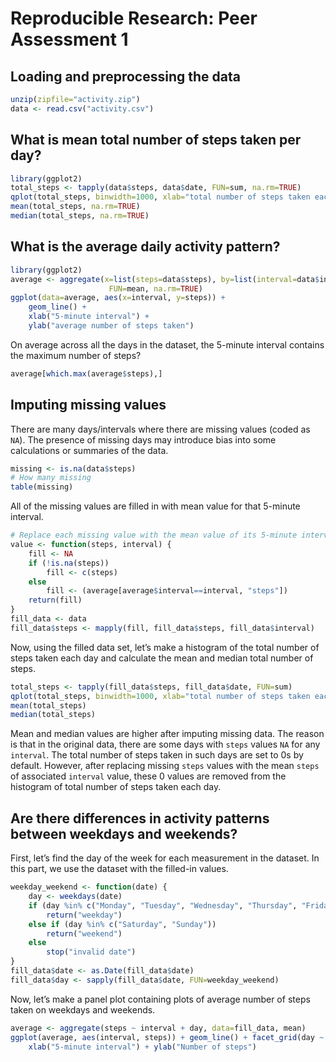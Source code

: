 # Reproducible Research: Peer Assessment 1

## Loading and preprocessing the data
```r
unzip(zipfile="activity.zip")
data <- read.csv("activity.csv")
```
## What is mean total number of steps taken per day?
```r
library(ggplot2)
total_steps <- tapply(data$steps, data$date, FUN=sum, na.rm=TRUE)
qplot(total_steps, binwidth=1000, xlab="total number of steps taken each day")
mean(total_steps, na.rm=TRUE)
median(total_steps, na.rm=TRUE)
```
## What is the average daily activity pattern?
```r
library(ggplot2)
average <- aggregate(x=list(steps=data$steps), by=list(interval=data$interval),
                      FUN=mean, na.rm=TRUE)
ggplot(data=average, aes(x=interval, y=steps)) +
    geom_line() +
    xlab("5-minute interval") +
    ylab("average number of steps taken")
```
On average across all the days in the dataset, the 5-minute interval contains
the maximum number of steps?
```r
average[which.max(average$steps),]
```
## Imputing missing values

There are many days/intervals where there are missing values (coded as `NA`). The presence of missing days may introduce bias into some calculations or summaries of the data.

```r
missing <- is.na(data$steps)
# How many missing
table(missing)
```
All of the missing values are filled in with mean value for that 5-minute
interval.

```r
# Replace each missing value with the mean value of its 5-minute interval
value <- function(steps, interval) {
    fill <- NA
    if (!is.na(steps))
        fill <- c(steps)
    else
        fill <- (average[average$interval==interval, "steps"])
    return(fill)
}
fill_data <- data
fill_data$steps <- mapply(fill, fill_data$steps, fill_data$interval)
```
Now, using the filled data set, let's make a histogram of the total number of steps taken each day and calculate the mean and median total number of steps.

```r
total_steps <- tapply(fill_data$steps, fill_data$date, FUN=sum)
qplot(total_steps, binwidth=1000, xlab="total number of steps taken each day")
mean(total_steps)
median(total_steps)
```

Mean and median values are higher after imputing missing data. The reason is
that in the original data, there are some days with `steps` values `NA` for 
any `interval`. The total number of steps taken in such days are set to 0s by
default. However, after replacing missing `steps` values with the mean `steps`
of associated `interval` value, these 0 values are removed from the histogram
of total number of steps taken each day.

## Are there differences in activity patterns between weekdays and weekends?
First, let's find the day of the week for each measurement in the dataset. In
this part, we use the dataset with the filled-in values.

```r
weekday_weekend <- function(date) {
    day <- weekdays(date)
    if (day %in% c("Monday", "Tuesday", "Wednesday", "Thursday", "Friday"))
        return("weekday")
    else if (day %in% c("Saturday", "Sunday"))
        return("weekend")
    else
        stop("invalid date")
}
fill_data$date <- as.Date(fill_data$date)
fill_data$day <- sapply(fill_data$date, FUN=weekday_weekend)
```

Now, let's make a panel plot containing plots of average number of steps taken
on weekdays and weekends.
```r
average <- aggregate(steps ~ interval + day, data=fill_data, mean)
ggplot(average, aes(interval, steps)) + geom_line() + facet_grid(day ~ .) +
    xlab("5-minute interval") + ylab("Number of steps")
```
